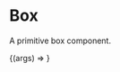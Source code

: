 
<Meta title="Layouts/Box (Labs)" component={Box} />

# Box

<StoryStatus status="volatile" />

A primitive box component.

<Canvas>
  <Story
    name="Box"
    args={{
      children: 'Hello world I am a box',
    }}
  >
    {(args) => <Box {...args} />}
  </Story>
</Canvas>

<Props story="Box" />
